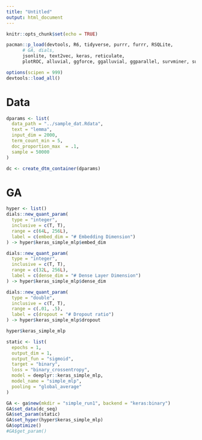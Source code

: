 ```yaml
---
title: "Untitled"
output: html_document
---
```


```r
knitr::opts_chunk$set(echo = TRUE)
```

```r
pacman::p_load(devtools, R6, tidyverse, purrr, furrr, RSQLite, 
      # GA, dials,
      jsonlite, text2vec, keras, reticulate,
      plotROC, alluvial, ggforce, ggalluvial, ggparallel, survminer, survival)

options(scipen = 999)
devtools::load_all()
```

# Data

```r
dparams <- list(
  data_path = "../sample_dat.Rdata",
  text = "lemma",
  input_dim = 2000,
  term_count_min = 5,
  doc_proportion_max  = .1,
  sample = 50000
)

dc <- create_dtm_container(dparams)
```


# GA

```r
hyper <- list()
dials::new_quant_param(
  type = "integer",
  inclusive = c(T, T),
  range = c(64L, 256L),
  label = c(embed_dim = "# Embedding Dimension")
) -> hyper$keras_simple_mlp$embed_dim

dials::new_quant_param(
  type = "integer",
  inclusive = c(T, T),
  range = c(32L, 256L),
  label = c(dense_dim = "# Dense Layer Dimension")
) -> hyper$keras_simple_mlp$dense_dim

dials::new_quant_param(
  type = "double",
  inclusive = c(T, T),
  range = c(.01, .5),
  label = c(dropout = "# Dropout ratio")
) -> hyper$keras_simple_mlp$dropout

hyper$keras_simple_mlp
```


```r
static <- list(  
  epochs = 1,
  output_dim = 1, 
  output_fun = "sigmoid",
  target = "binary",
  loss = "binary_crossentropy",
  model = deeplyr::keras_simple_mlp,
  model_name = "simple_mlp",
  pooling = "global_average"
)

GA <- ga$new(mkdir = "simple_run1", backend = "keras:binary")
GA$set_data(dc_seq)
GA$set_param(static)
GA$set_hyper(hyper$keras_simple_mlp)
GA$optimize()
#GA$get_param()
```

